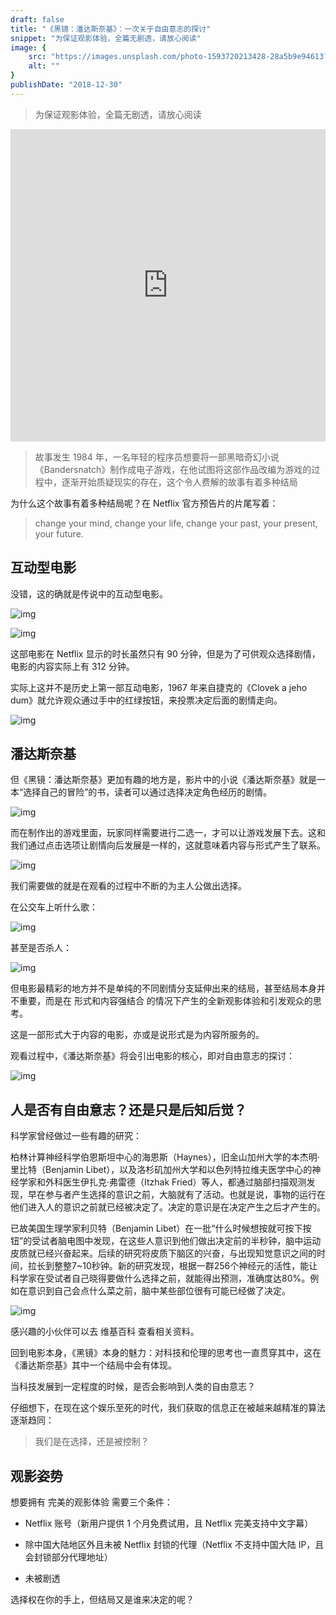 ```yaml
---
draft: false
title: "《黑镜：潘达斯奈基》：一次关于自由意志的探讨"
snippet: "为保证观影体验，全篇无剧透，请放心阅读"
image: {
    src: "https://images.unsplash.com/photo-1593720213428-28a5b9e94613?&fit=crop&w=430&h=240",
    alt: ""
}
publishDate: "2018-12-30"
---
```


> 为保证观影体验，全篇无剧透，请放心阅读

<iframe width="100%" height="500" src="https://www.youtube.com/embed/nxnyWx9ZJiY" title="YouTube video player" frameborder="0" allow="accelerometer; autoplay; clipboard-write; encrypted-media; gyroscope; picture-in-picture" allowfullscreen></iframe>

> 故事发生 1984 年，一名年轻的程序员想要将一部黑暗奇幻小说《Bandersnatch》制作成电子游戏，在他试图将这部作品改编为游戏的过程中，逐渐开始质疑现实的存在，这个令人费解的故事有着多种结局

为什么这个故事有着多种结局呢？在 Netflix 官方预告片的片尾写着：

> change your mind, change your life, change your past, your present, your future.

## 互动型电影

没错，这的确就是传说中的互动型电影。

![img](https://imagedelivery.net/8B08sdLvw783CQcaKhUoYw/ada4d8b4-322b-46c8-bef1-8050a505ea00/public)

![img](https://imagedelivery.net/8B08sdLvw783CQcaKhUoYw/152f245b-ef40-4003-2801-7d78cd084400/public)

这部电影在 Netflix 显示的时长虽然只有 90 分钟，但是为了可供观众选择剧情，电影的内容实际上有 312 分钟。

实际上这并不是历史上第一部互动电影，1967 年来自捷克的《Clovek a jeho dum》就允许观众通过手中的红绿按钮，来投票决定后面的剧情走向。

![img](https://imagedelivery.net/8B08sdLvw783CQcaKhUoYw/0605cd86-3e4d-4020-69a4-9a403c20f400/public)

## 潘达斯奈基

但《黑镜：潘达斯奈基》更加有趣的地方是，影片中的小说《潘达斯奈基》就是一本“选择自己的冒险”的书，读者可以通过选择决定角色经历的剧情。

![img](https://imagedelivery.net/8B08sdLvw783CQcaKhUoYw/29cb4997-2227-4a9d-e7f8-493b51299f00/public)

而在制作出的游戏里面，玩家同样需要进行二选一，才可以让游戏发展下去。这和我们通过点击选项让剧情向后发展是一样的，这就意味着内容与形式产生了联系。

![img](https://imagedelivery.net/8B08sdLvw783CQcaKhUoYw/02b44fb2-907b-4200-8871-dee0912d1900/public)

我们需要做的就是在观看的过程中不断的为主人公做出选择。

在公交车上听什么歌：

![img](https://imagedelivery.net/8B08sdLvw783CQcaKhUoYw/56c62e10-c86a-431f-2539-59ede1271000/public)

甚至是否杀人：

![img](https://imagedelivery.net/8B08sdLvw783CQcaKhUoYw/e8802381-49a1-4498-1d3b-fb1ec4067200/public)

但电影最精彩的地方并不是单纯的不同剧情分支延伸出来的结局，甚至结局本身并不重要，而是在 形式和内容强结合 的情况下产生的全新观影体验和引发观众的思考。

这是一部形式大于内容的电影，亦或是说形式是为内容所服务的。

观看过程中，《潘达斯奈基》将会引出电影的核心，即对自由意志的探讨：

![img](https://imagedelivery.net/8B08sdLvw783CQcaKhUoYw/082cc130-4180-4168-e9e2-14fc5ac5e200/public)

## 人是否有自由意志？还是只是后知后觉？

科学家曾经做过一些有趣的研究：

柏林计算神经科学伯恩斯坦中心的海恩斯（Haynes），旧金山加州大学的本杰明·里比特（Benjamin Libet），以及洛杉矶加州大学和以色列特拉维夫医学中心的神经学家和外科医生伊扎克·弗雷德（Itzhak Fried）等人，都通过脑部扫描观测发现，早在参与者产生选择的意识之前，大脑就有了活动。也就是说，事物的运行在他们进入人的意识之前就已经被决定了。决定的意识是在决定产生之后才产生的。

已故美国生理学家利贝特（Benjamin Libet）在一批“什么时候想按就可按下按钮”的受试者脑电图中发现，在这些人意识到他们做出决定前的半秒钟，脑中运动皮质就已经兴奋起来。后续的研究将皮质下脑区的兴奋，与出现知觉意识之间的时间，拉长到整整7~10秒钟。新的研究发现，根据一群256个神经元的活性，能让科学家在受试者自己晓得要做什么选择之前，就能得出预测，准确度达80%。例如在意识到自己会点什么菜之前，脑中某些部位很有可能已经做了决定。

![img](https://imagedelivery.net/8B08sdLvw783CQcaKhUoYw/6ec0c315-460d-437f-a3e1-610ead1e8500/public)

感兴趣的小伙伴可以去 维基百科 查看相关资料。

回到电影本身，《黑镜》本身的魅力：对科技和伦理的思考也一直贯穿其中，这在《潘达斯奈基》其中一个结局中会有体现。

当科技发展到一定程度的时候，是否会影响到人类的自由意志？

仔细想下，在现在这个娱乐至死的时代，我们获取的信息正在被越来越精准的算法逐渐趋同：

> 我们是在选择，还是被控制？

## 观影姿势

想要拥有 完美的观影体验 需要三个条件：

- Netflix 账号（新用户提供 1 个月免费试用，且 Netflix 完美支持中文字幕）

- 除中国大陆地区外且未被 Netflix 封锁的代理（Netflix 不支持中国大陆 IP，且会封锁部分代理地址）

- 未被剧透

选择权在你的手上，但结局又是谁来决定的呢？
